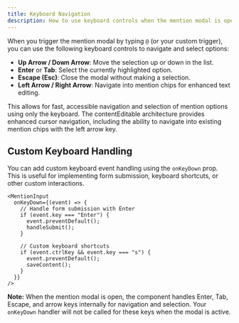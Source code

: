```yaml
---
title: Keyboard Navigation
description: How to use keyboard controls when the mention modal is open.
---
```



When you trigger the mention modal by typing <code>@</code> (or your custom trigger), you can use the following keyboard controls to navigate and select options:

- <strong>Up Arrow / Down Arrow</strong>: Move the selection up or down in the
  list.
- <strong>Enter</strong> or <strong>Tab</strong>: Select the currently
  highlighted option.
- <strong>Escape (Esc)</strong>: Close the modal without making a selection.
- <strong>Left Arrow / Right Arrow</strong>: Navigate into mention chips for
  enhanced text editing.

This allows for fast, accessible navigation and selection of mention options using only the keyboard. The contentEditable architecture provides enhanced cursor navigation, including the ability to navigate into existing mention chips with the left arrow key.

## Custom Keyboard Handling

You can add custom keyboard event handling using the `onKeyDown` prop. This is useful for implementing form submission, keyboard shortcuts, or other custom interactions.

```tsx
<MentionInput
  onKeyDown={(event) => {
    // Handle form submission with Enter
    if (event.key === "Enter") {
      event.preventDefault();
      handleSubmit();
    }

    // Custom keyboard shortcuts
    if (event.ctrlKey && event.key === "s") {
      event.preventDefault();
      saveContent();
    }
  }}
/>
```

**Note:** When the mention modal is open, the component handles Enter, Tab, Escape, and arrow keys internally for navigation and selection. Your `onKeyDown` handler will not be called for these keys when the modal is active.

<MentisDemo />
